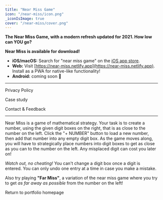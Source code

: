 ```yaml
---
title: "Near Miss Game"
icon: "/near-miss/icon.png"
_iconIsImage: true
cover: "/near-miss/cover.png"
---
```



<Callout icon="👉" bgColor="gray">

**The Near Miss Game, with a modern refresh updated for 2021. How low can YOU go?**

</Callout>

<Callout icon="🥳" textColor="black">

**Near Miss is available for download!**

- **iOS/macOS:** Search for "near miss game" on the [iOS app store](https://apps.apple.com/us/app/near-miss-game/id1570190296).
- **Web:** Visit [https://near-miss.netlify.app](https://near-miss.netlify.app). Install as a PWA for native-like functionality!
- **Android:** coming soon 👀

</Callout>

---

<PageLink icon="🔒" color="orange" to="/near-miss/privacy">

Privacy Policy

</PageLink>

<PageLink icon="🧑‍💻" color="green" to="/near-miss/case-study">

Case study

</PageLink>

<PageLink icon="📨" color="blue" to="/near-miss/contact">

Contact & Feedback

</PageLink>

---

Near Miss is a game of mathematical strategy. Your task is to create a number, using the given digit boxes on the right, that is as close to the number on the left. Click the "+ NUMBER" button to load a new number, then add that number into any empty digit box. As the game moves along, you will have to strategically place numbers into digit boxes to get as close as you can to the number on the left. Any misplaced digit can cost you later on!

*Watch out, no cheating!* You can't change a digit box once a digit is entered. You can only undo one entry at a time in case you make a mistake.

<Callout icon="💬" textColor="black">

Also try playing **"Far Miss"**, a variation of the near miss game where you try to get *as far away as possible* from the number on the left!

</Callout>

<p />

<PageLink icon="🔙" to="/">

Return to portfolio homepage

</PageLink>